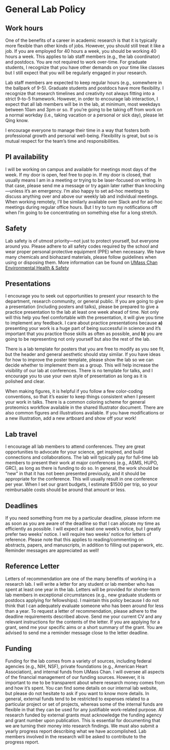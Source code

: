 # General Lab Policy

## Work hours
One of the benefits of a career in academic research is that it is typically more flexible than other kinds of jobs. However, you should still treat it like a job. If you are employed for 40 hours a week, you should be working 40 hours a week. This applies to lab staff members (e.g., the lab coordinator) and postdocs. You are not required to work over-time. For graduate students, I recognize that you have other demands on your time like classes but I still expect that you will be regularly engaged in your research.

Lab staff members are expected to keep regular hours (e.g., somewhere in the ballpark of 9-5). Graduate students and postdocs have more flexibility. I recognize that research timelines and creativity not always fitting into a strict 9-to-5 framework. However, in order to encourage lab interaction, I expect that all lab members will be in the lab, at minimum, most weekdays between 10am and 3pm or so. If you’re going to be taking off from work on a normal workday (i.e., taking vacation or a personal or sick day), please let Qing know.

I encourage everyone to manage their time in a way that fosters both professional growth and personal well-being. Flexibility is great, but so is mutual respect for the team’s time and responsibilities.

## PI availability
I will be working on campus and available for meetings most days of the week. If my door is open, feel free to pop in. If my door is closed, that usually means I am in a meeting or trying to be laser-focused on writing. In that case, please send me a message or try again later rather than knocking—unless it’s an emergency. I’m also happy to set ad-hoc meetings to discuss anything over and above our weekly lab and individual meetings.
When working remotely, I’ll be similarly available over Slack and for ad-hoc meetings during regular office hours. But I try to turn my notifications off when I’m going to be concentrating on something else for a long stretch. 

## Safety
Lab safety is of utmost priority—not just to protect yourself, but everyone around you. Please adhere to all safety codes required by the school and wear proper personal protective equipment (PPE) when necessary. We have many chemicals and biohazard materials, please follow guidelines when using or disposing them. More information can be found on [UMass Chan Environmental Health & Safety](https://umassmed.sharepoint.com/sites/ehs-intranet)

## Presentations
I encourage you to seek out opportunities to present your research to the department, research community, or general public. If you are going to give a presentation (including posters and talks), please be prepared to give a practice presentation to the lab at least one week ahead of time. Not only will this help you feel comfortable with the presentation, it will give you time to implement any feedback. I care about practice presentations because __a)__ presenting your work is a huge part of being successful in science and it's important that you practice those skills as often as possible, and __b)__ you are going to be representing not only yourself but also the rest of the lab.

There is a lab template for posters that you are free to modify as you see fit, but the header and general aesthetic should stay similar. If you have ideas for how to improve the poster template, please show the lab so we can decide whether to implement them as a group. This will help increase the visibility of our lab at conferences. There is no template for talks, and I encourage you to use your own style of presentation as long as it is polished and clear.

When making figures, it is helpful if you follow a few color-coding conventions, so that it’s easier to keep things consistent when I present your work in talks. There is a common coloring scheme for general proteomics workflow available in the shared Illustrator document. There are also common figures and illustrations available. If you have modifications or a new illustration, add a new artboard and show off your work!

## Lab travel
I encourage all lab members to attend conferences. They are great opportunities to advocate for your science, get inspired, and build connections and collaborations. The lab will typically pay for full-time lab members to present their work at major conferences (e.g., ASMS, HUPO, GRC), as long as there is funding to do so. In general, the work should be "new" in that it has not been presented previously, and it should be appropriate for the conference. This will usually result in one conference per year. When I set our grant budgets, I estimate $1500 per trip, so your reimbursable costs should be around that amount or less. 

## Deadlines
If you need something from me by a particular deadline, please inform me as soon as you are aware of the deadline so that I can allocate my time as efficiently as possible. I will expect at least one week’s notice, but I greatly prefer two weeks’ notice. I will require two weeks’ notice for letters of reference. Please note that this applies to reading/commenting on abstracts, papers, and manuscripts, in addition to filling out paperwork, etc. Reminder messages are appreciated as well!

## Reference Letter
Letters of recommendation are one of the many benefits of working in a research lab. I will write a letter for any student or lab member who has spent at least one year in the lab. Letters will be provided for shorter-term lab members in exceptional circumstances (e.g., new graduate students or postdocs applying for fellowships). I maintain this policy because I do not think that I can adequately evaluate someone who has been around for less than a year.
To request a letter of recommendation, please adhere to the deadline requirements described above. Send me your current CV and any relevant instructions for the contents of the letter. If you are applying for a grant, send me your specific aims or a short summary of the grant. You are advised to send me a reminder message close to the letter deadline.

## Funding
Funding for the lab comes from a variety of sources, including federal agencies (e.g., NIH, NSF), private foundations (e.g., American Heart Association), and internal funds from UMass Chan. I will oversee all aspects of the financial management of our funding sources. However, it is important to me to be transparent about where research money comes from and how it's spent. You can find some details on our internal lab website, but please do not hesitate to ask if you want to know more details. In general, external funds tend to be restricted to expenses related to a particular project or set of projects, whereas some of the internal funds are flexible in that they can be used for any justifiable work-related purpose. 
All research funded by external grants must acknowledge the funding agency and grant number upon publication. This is essential for documenting that we are turning their money into research findings. We must also submit a yearly progress report describing what we have accomplished. Lab members involved in the research will be asked to contribute to the progress report.
